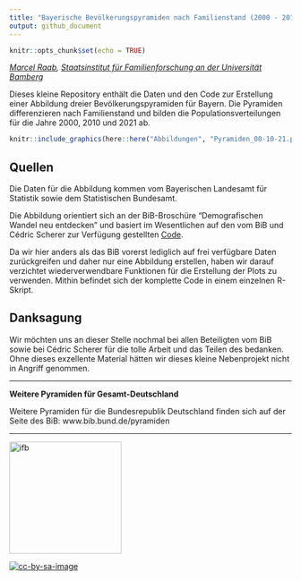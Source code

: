 ```yaml
---
title: "Bayerische Bevölkerungspyramiden nach Familienstand (2000 - 2010 - 2021)"
output: github_document
---
```



```r
knitr::opts_chunk$set(echo = TRUE)
```

*[Marcel Raab](https://marcelraab.de/), [Staatsinstitut für Familienforschung an der Universität Bamberg](https://www.ifb.bayern.de/)*

Dieses kleine Repository enthält die Daten und den Code zur Erstellung einer Abbildung dreier Bevölkerungspyramiden für Bayern. Die Pyramiden differenzieren nach Familienstand und bilden die Populationsverteilungen für die Jahre 2000, 2010 und 2021 ab. 

```r
knitr::include_graphics(here::here("Abbildungen", "Pyramiden_00-10-21.png"))
```


## Quellen

Die Daten für die Abbildung kommen vom Bayerischen Landesamt für Statistik sowie dem Statistischen Bundesamt.

Die Abbildung orientiert sich an der BiB-Broschüre "Demografischen Wandel neu entdecken" und basiert im Wesentlichen auf den vom BiB und Cédric Scherer zur Verfügung gestellten [Code](https://github.com/z3tt/BiB-population-pyramids). 

Da wir hier anders als das BiB vorerst lediglich auf frei verfügbare Daten zurückgreifen und daher nur eine Abbildung erstellen, haben wir darauf verzichtet wiederverwendbare Funktionen für die Erstellung der Plots zu verwenden. Mithin befindet sich der komplette Code in einem einzelnen R-Skript.

## Danksagung

Wir möchten uns an dieser Stelle nochmal bei allen Beteiligten vom BiB sowie bei Cédric Scherer für die tolle Arbeit und das Teilen des bedanken. Ohne dieses exzellente Material hätten wir dieses kleine Nebenprojekt nicht in Angriff genommen. 

---

**Weitere Pyramiden für Gesamt-Deutschland**

Weitere Pyramiden für die Bundesrepublik Deutschland finden sich auf der Seite des BiB: www.bib.bund.de/pyramiden 

---

[<img src="Logos/ifb_Logo_RGB.jpg" alt="ifb" width="200"/>](https://www.ifb.bayern.de/)


[![cc-by-sa-image](https://licensebuttons.net/l/by-sa/4.0/88x31.png)](https://creativecommons.org/licenses/by-sa/4.0/)

